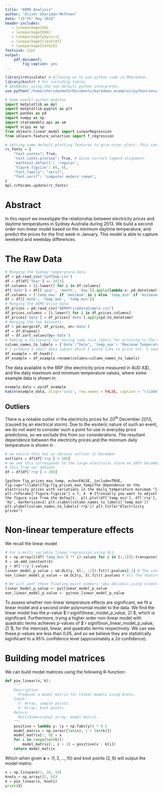 ```yaml
---
title: "AEMO Analysis"
author: "Oliver Sheridan-Methven"
date: "15^th^ May 2019"
header-includes:
   - \usepackage{bm}
   - \usepackage{bbm}
   - \usepackage{physics}
   - \usepackage{cleveref}
   - \usepackage{natbib}
fontsize: 12pt
output: 
    pdf_document: 
        fig_caption: yes
---
```


```r
library(reticulate) # Allowing us to use python code in RMarkdown. 
library(knitr) # For including tables
# ADVANCED: using the non default python interpreter. 
use_python('/home/sheridanmeth/Documents/markdown_examples/python/venv/bin/python') # Only use this if you don't want to use the default system python interpreter, such as if you don't have administrator privileges on your machine for installing packages. 
```

```python
# Some useful python modules
import matplotlib as mpl
import matplotlib.pyplot as plt
import pandas as pd
import numpy as np
import statsmodels.api as sm
import scipy as sp
from sklearn.linear_model import LinearRegression
from sklearn.feature_selection import f_regression
```

```python
# Setting some default plotting features to give nicer plots. This can be commented out for beginners. 
rc_fonts = {
    "text.usetex": True,
    'text.latex.preview': True, # Gives correct legend alignment.
    'mathtext.default': 'regular',
    'figure.figsize': (6, 4),
    "font.family": "serif",
    "font.serif": "computer modern roman",
}
mpl.rcParams.update(rc_fonts)
```

# Abstract 

In this report we investigate the relationship between electricity prices
and daytime temperatures in Sydney Australia during 2013. We build a
second order non-linear model based on the minimum daytime temperature,
and predict the prices for the first week in January. This model is able to 
capture weekend and weekday differences.

# The Raw Data

```python
# Munging the Sydney temperature data. 
df = pd.read_csv('SydTemp.csv')
df = df[df['Year'] == 2013]
df.columns = [i.lower() for i in df.columns]
df['date'] = df[['year', 'month', 'day']].apply(lambda x: pd.datetime(*[int(i) for i in x]), axis=1)
df.columns = ['temp_max' if 'maximum' in i else 'temp_min' if 'minimum' in i else i for i in df.columns]
df = df[['date', 'temp_max', 'temp_min']]
# Munging the AEMO price data. 
df_prices = pd.read_csv("AEMOPriceDataSimple.csv")
df_prices.columns = [i.lower() for i in df_prices.columns]
df_prices['date'] = df_prices['date'].apply(pd.to_datetime)
# Merging the two datasets.
df = pd.merge(df, df_prices, on='date')
df = df.dropna()
df = df.sort_values(by='date')
# Making a dictionary for having some nice labels for printing to the markdown report or graphs.
column_names_to_labels = {'date':"Date", 'temp_max': "Maximum Temperature (C)", 'temp_min': "Minimum Temperature (C)", 'rrp': "RRP (A\$)"}  # This will be handy. 
# I produce a small data subset which I would like to print out. I save this into its own variable as I will need to copy this to an R dataframe object for producing a nice table using kable (sadly not possibly using python dataframes). 
df_example = df.head()
df_example = df_example.rename(columns=column_names_to_labels)
```



The data available is the RRP (the electricity price measured in AUD A\$), 
and the daily maximum and minimum temperature values, 
where some example data 
is shown in \Cref{tab:tab_example_data}.

```r
example_data = py$df_example
kable(example_data, align='cccc', row.names = FALSE, caption = "\\label{tab:tab_example_data}Some example data illustrating the fields/features available for fitting.")
```

## Outliers

There is a notable outlier in the electricity prices for 20^th^ December 2013, 
(caused by an electrical storm). Due to the esoteric nature of such an event,
we do not want to consider such a point for use in everyday price predictions, 
so we exclude this from our considerations. The resultant dependence between the 
electricity prices and the minimum daily temperature is shown in 
 \Cref{fig:fig_prices_max_temp}. 

```python
# we notice this has an obvious outlier in December
outliers = df[df['rrp'] > 200]
# we see this corresponds to the large electrical storm on 20th December 2013, so will delete
# this from our dataset.
df = df[df['rrp'] < 200]
```

```{python fig_prices_max_temp, echo=FALSE, include=TRUE, fig.cap="\\label{fig:fig_prices_max_temp}The dependence on the electricity prices with variations in the daily temperature minimum."}
plt.rcParams['figure.figsize'] = 7, 4  # If/usually you want to adjust the figure size from the default. 
plt.plot(df['temp_min'], df['rrp'], 'ko', markersize=2)
plt.xlabel(column_names_to_labels['temp_min'])
plt.ylabel(column_names_to_labels['rrp'])
plt.title("Electricity prices")
```

# Non-linear temperature effects 

We recall the linear model
\begin{equation}
\label{eqt:linear_model}
Y = \beta X + \epsilon.
\end{equation}

```python
# For a multi variable linear regression using OLS
X = np.array([(df['temp_min'] ** i).values for i in [1,2]]).transpose()
X = sm.add_constant(X)
y = df['rrp'].values
linear_model_p_value = sm.OLS(y, X[:, :2]).fit().pvalues[-1] # The constant and linear term
non_linear_model_p_value = sm.OLS(y, X).fit().pvalues # All the features
```

```r
# We will want these floating point numbers (aka decimals using scientific notation) to be formatted when put inline with the text, so we can either format them here, or format when written inline (where we have opted for the latter).
linear_model_p_value <- py$linear_model_p_value
non_linear_model_p_value <- py$non_linear_model_p_value
```

To assess whether non-linear temperature effects are significant, we fit a 
linear model and a second order polynomial model to the data. We find the 
linear model \eqref{eqt:linear_model} has the $p$-value $`r signif(linear_model_p_value, 2)`$, 
 which is significant. Furthermore, trying a higher order non-linear model
with quadratic terms achieves $p$-values of $`r signif(non_linear_model_p_value, 2)`$, for the
intercept, linear, and quadratic terms respectively.
We can see these $p$-values are less than 0.05, and so we believe they are 
statistically significant to a 95\% confidence level (approximately a 
$2 \sigma$ 
confidence). 

\clearpage
# Building model matrices

We can build model matrices using the following R-function: 

```python
def pie_linear(x, k):
    """
    Description:
      Produces a model matrix for linear models using knots. 
    Input:
      x: Array, sample points.  
      k: Array, knot points.
    Return:
      Multidimensional array, model matrix. 
    """
    positive = lambda y: (y + np.fabs(y)) * 0.5
    model_matrix = np.zeros([len(x), 1 + len(k)])
    model_matrix[:, 0] = x
    for i in range(len(k)): 
        model_matrix[:, i + 1] = positive(x - k[i])
    return model_matrix
```

Which when given $\bm{x} = (1,2,\ldots,10)$ and knot points $(2,6)$ will output the
model matrix:

```python
x = np.linspace(1, 10, 10)
knots = np.array([2, 6])
X = pie_linear(x, knots)
print(X)
```

